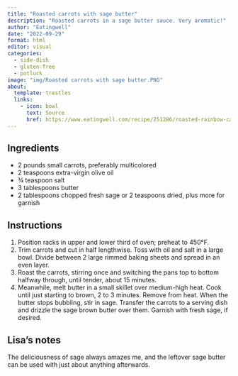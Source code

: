 ```yaml
---
title: "Roasted carrots with sage butter"
description: "Roasted carrots in a sage butter sauce. Very aromatic!"
author: "Eatingwell"
date: "2022-09-29"
format: html
editor: visual
categories:
  - side-dish
  - gluten-free
  - potluck
image: "img/Roasted carrots with sage butter.PNG"
about:
  template: trestles
  links:
    - icon: bowl
      text: Source
      href: https://www.eatingwell.com/recipe/251286/roasted-rainbow-carrots-with-sage-brown-butter/
---
```


## Ingredients

-   2 pounds small carrots, preferably multicolored
-   2 teaspoons extra-virgin olive oil
-   ¾ teaspoon salt
-   3 tablespoons butter
-   2 tablespoons chopped fresh sage or 2 teaspoons dried, plus more for garnish

## Instructions

1.  Position racks in upper and lower third of oven; preheat to 450°F.
2.  Trim carrots and cut in half lengthwise. Toss with oil and salt in a large bowl. Divide between 2 large rimmed baking sheets and spread in an even layer.
3.  Roast the carrots, stirring once and switching the pans top to bottom halfway through, until tender, about 15 minutes.
4.  Meanwhile, melt butter in a small skillet over medium-high heat. Cook until just starting to brown, 2 to 3 minutes. Remove from heat. When the butter stops bubbling, stir in sage. Transfer the carrots to a serving dish and drizzle the sage brown butter over them. Garnish with fresh sage, if desired.

## Lisa's notes

The deliciousness of sage always amazes me, and the leftover sage butter can be used with just about anything afterwards.
